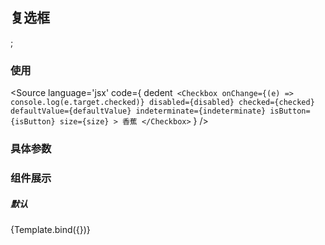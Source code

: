 <!-- CheckBox Doc -->
## 复选框

<Meta title="Components/CheckBox" component={CheckboxComponent} />;

### 使用

<Source
  language='jsx'
  code={
    dedent`
    <Checkbox
        onChange={(e) => console.log(e.target.checked)}
        disabled={disabled}
        checked={checked}
        defaultValue={defaultValue}
        indeterminate={indeterminate}
        isButton={isButton}
        size={size}
      >
        香蕉
      </Checkbox>`
  }
/>

### 具体参数
<ArgsTable of={CheckboxComponent} />



### 组件展示

##### 默认

<Story name="default-value" id="checkbox--default">
{Template.bind({})}
</Story>
